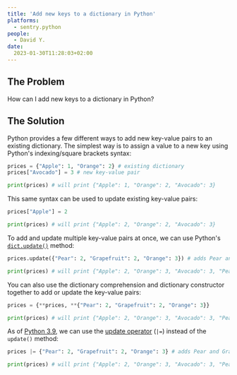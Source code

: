 ```yaml
---
title: 'Add new keys to a dictionary in Python'
platforms: 
  - sentry.python
people: 
  - David Y.
date:
  2023-01-30T11:28:03+02:00
---
```


## The Problem

How can I add new keys to a dictionary in Python?

## The Solution

Python provides a few different ways to add new key-value pairs to an existing dictionary. The simplest way is to assign a value to a new key using Python's indexing/square brackets syntax:

```python
prices = {"Apple": 1, "Orange": 2} # existing dictionary
prices["Avocado"] = 3 # new key-value pair

print(prices) # will print {"Apple": 1, "Orange": 2, "Avocado": 3}
```

This same syntax can be used to update existing key-value pairs:

```python
prices["Apple"] = 2

print(prices) # will print {"Apple": 2, "Orange": 2, "Avocado": 3}
```

To add and update multiple key-value pairs at once, we can use Python's [`dict.update()`](https://docs.python.org/3/library/stdtypes.html#dict.update) method:

```python
prices.update({"Pear": 2, "Grapefruit": 2, "Orange": 3}) # adds Pear and Grapefruit, and updates Orange

print(prices) # will print {"Apple": 2, "Orange": 3, "Avocado": 3, "Pear": 2, "Grapefruit": 2}
```

You can also use the dictionary comprehension and dictionary constructor together to add or update the key-value pairs:

```python
prices = {**prices, **{"Pear": 2, "Grapefruit": 2, "Orange": 3}}

print(prices) # will print {"Apple": 2, "Orange": 3, "Avocado": 3, "Pear": 2, "Grapefruit": 2}
```

As of [Python 3.9](https://docs.python.org/3/whatsnew/3.9.html), we can use the [update operator](https://peps.python.org/pep-0584/) (`|=`) instead of the `update()` method:

```python
prices |= {"Pear": 2, "Grapefruit": 2, "Orange": 3} # adds Pear and Grapefruit and updates Orange

print(prices) # will print {"Apple": 2, "Orange": 3, "Avocado": 3, "Pear": 2, "Grapefruit": 2}
```
